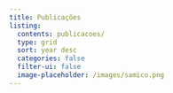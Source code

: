 ```yaml
---
title: Publicações
listing:
  contents: publicacoes/
  type: grid
  sort: year desc
  categories: false
  filter-ui: false
  image-placeholder: /images/samico.png
---
```

<!-- Google tag (gtag.js) -->
<script async src="https://www.googletagmanager.com/gtag/js?id=G-GB2MGT95N0"></script>
<script>
  window.dataLayer = window.dataLayer || [];
  function gtag(){dataLayer.push(arguments);}
  gtag('js', new Date());

  gtag('config', 'G-GB2MGT95N0');
</script>